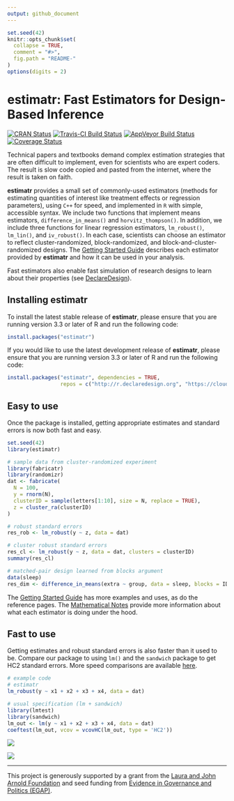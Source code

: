 ```yaml
---
output: github_document
---
```


<!-- README.md is generated from README.Rmd. Please edit that file -->

```r
set.seed(42)
knitr::opts_chunk$set(
  collapse = TRUE,
  comment = "#>",
  fig.path = "README-"  
)
options(digits = 2)
```

# estimatr: Fast Estimators for Design-Based Inference

[![CRAN Status](https://www.r-pkg.org/badges/version/estimatr)](cran.r-project.org/package=estimatr)
[![Travis-CI Build Status](https://travis-ci.org/DeclareDesign/estimatr.svg?branch=master)](https://travis-ci.org/DeclareDesign/estimatr)
[![AppVeyor Build Status](https://ci.appveyor.com/api/projects/status/github/DeclareDesign/estimatr?branch=master&svg=true)](https://ci.appveyor.com/project/DeclareDesign/estimatr)
[![Coverage Status](https://coveralls.io/repos/github/DeclareDesign/estimatr/badge.svg?branch=master)](https://coveralls.io/github/DeclareDesign/estimatr?branch=master)

Technical papers and textbooks demand complex estimation strategies that are often difficult to implement, even for scientists who are expert coders. The result is slow code copied and pasted from the internet, where the result is taken on faith.

**estimatr** provides a small set of commonly-used estimators (methods for estimating quantities of interest like treatment effects or regression parameters), using `C++` for speed, and implemented in `R` with simple, accessible syntax. We include two functions that implement means estimators, `difference_in_means()` and `horvitz_thompson()`. In addition, we include three functions for linear regression estimators, `lm_robust()`, `lm_lin()`, and `iv_robust()`. In each case, scientists can choose an estimator to reflect cluster-randomized, block-randomized, and block-and-cluster-randomized designs. The [Getting Started Guide](articles/getting-started.html) describes each estimator provided by **estimatr** and how it can be used in your analysis.

Fast estimators also enable fast simulation of research designs to learn about their properties (see [DeclareDesign](declaredesign.org)).

## Installing estimatr

To install the latest stable release of **estimatr**, please ensure that you are running version 3.3 or later of R and run the following code:

```r
install.packages("estimatr")
```

If you would like to use the latest development release of **estimatr**, please ensure that you are running version 3.3 or later of R and run the following code:

```r
install.packages("estimatr", dependencies = TRUE,
                 repos = c("http://r.declaredesign.org", "https://cloud.r-project.org"))
```

## Easy to use

Once the package is installed, getting appropriate estimates and standard errors is now both fast and easy.

```r
set.seed(42)
library(estimatr)

# sample data from cluster-randomized experiment
library(fabricatr)
library(randomizr)
dat <- fabricate(
  N = 100,
  y = rnorm(N),
  clusterID = sample(letters[1:10], size = N, replace = TRUE),
  z = cluster_ra(clusterID)
)

# robust standard errors
res_rob <- lm_robust(y ~ z, data = dat)

# cluster robust standard errors
res_cl <- lm_robust(y ~ z, data = dat, clusters = clusterID)
summary(res_cl)

# matched-pair design learned from blocks argument
data(sleep)
res_dim <- difference_in_means(extra ~ group, data = sleep, blocks = ID)
```

The [Getting Started Guide](articles/getting-started.html) has more examples and uses, as do the reference pages. The [Mathematical Notes](articles/mathematical-notes.html) provide more information about what each estimator is doing under the hood.

## Fast to use

Getting estimates and robust standard errors is also faster than it used to be. Compare our package to using `lm()` and the `sandwich` package to get HC2 standard errors. More speed comparisons are available [here](articles/benchmarking-estimatr.html).

```r
# example code
# estimatr
lm_robust(y ~ x1 + x2 + x3 + x4, data = dat)

# usual specification (lm + sandwich)
library(lmtest)
library(sandwich)
lm_out <- lm(y ~ x1 + x2 + x3 + x4, data = dat)
coeftest(lm_out, vcov = vcovHC(lm_out, type = 'HC2'))
```

![](vignettes/lm_speed.png)

![](vignettes/lm_speed_covars.png)

---

This project is generously supported by a grant from the [Laura and John Arnold Foundation](arnoldfoundation.org) and seed funding from [Evidence in Governance and Politics (EGAP)](egap.org).
